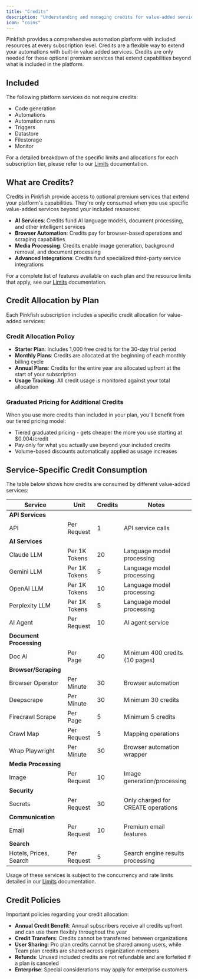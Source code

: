 ```yaml
---
title: "Credits"
description: "Understanding and managing credits for value-added services"
icon: "coins"
---
```


Pinkfish provides a comprehensive automation platform with included resources at every subscription level. Credits are a flexible way to extend your automations with built-in value added services. Credits are only needed for these optional premium services that extend capabilities beyond what is included in the platform.

## Included

The following platform services do not require credits: 

- Code generation 
- Automations
- Automation runs
- Triggers
- Datastore
- Filestorage 
- Monitor

For a detailed breakdown of the specific limits and allocations for each subscription tier, please refer to our [Limits](/essentials/limits) documentation.

## What are Credits?

Credits in Pinkfish provide access to optional premium services that extend your platform's capabilities. They're only consumed when you use specific value-added services beyond your included resources:

- **AI Services**: Credits fund AI language models, document processing, and other intelligent services
- **Browser Automation**: Credits pay for browser-based operations and scraping capabilities
- **Media Processing**: Credits enable image generation, background removal, and document processing
- **Advanced Integrations**: Credits fund specialized third-party service integrations 

For a complete list of features available on each plan and the resource limits that apply, see our [Limits](/essentials/limits) documentation.

## Credit Allocation by Plan

Each Pinkfish subscription includes a specific credit allocation for value-added services:

### Credit Allocation Policy

- **Starter Plan**: Includes 1,000 free credits for the 30-day trial period
- **Monthly Plans**: Credits are allocated at the beginning of each monthly billing cycle
- **Annual Plans**: Credits for the entire year are allocated upfront at the start of your subscription
- **Usage Tracking**: All credit usage is monitored against your total allocation

### Graduated Pricing for Additional Credits

When you use more credits than included in your plan, you'll benefit from our tiered pricing model:
- Tiered graduated pricing - gets cheaper the more you use starting at $0.004/credit
- Pay only for what you actually use beyond your included credits
- Volume-based discounts automatically applied as usage increases

## Service-Specific Credit Consumption

The table below shows how credits are consumed by different value-added services:

| Service                  | Unit          | Credits | Notes                                          |
| ------------------------ | ------------- | ------- | ---------------------------------------------- |
| **API Services**         |               |         |                                                |
| API                      | Per Request   | 1       | API service calls                              |
| **AI Services**          |               |         |                                                |
| Claude LLM               | Per 1K Tokens | 20      | Language model processing                      |
| Gemini LLM               | Per 1K Tokens | 5       | Language model processing                      |
| OpenAI LLM               | Per 1K Tokens | 10      | Language model processing                      |
| Perplexity LLM           | Per 1K Tokens | 5       | Language model processing                      |
| AI Agent                 | Per Request   | 10      | AI agent service                               |
| **Document Processing**  |               |         |                                                |
| Doc AI                   | Per Page      | 40      | Minimum 400 credits (10 pages)                 |
| **Browser/Scraping**     |               |         |                                                |
| Browser Operator         | Per Minute    | 30      | Browser automation                             |
| Deepscrape               | Per Minute    | 30      | Minimum 30 credits                             |
| Firecrawl Scrape         | Per Page      | 5       | Minimum 5 credits                              |
| Crawl Map                | Per Request   | 5       | Mapping operations                             |
| Wrap Playwright          | Per Minute    | 30      | Browser automation wrapper                     |
| **Media Processing**     |               |         |                                                |
| Image                    | Per Request   | 10      | Image generation/processing                    |
| **Security**             |               |         |                                                |
| Secrets                  | Per Request   | 30      | Only charged for CREATE operations             |
| **Communication**        |               |         |                                                |
| Email                    | Per Request   | 10      | Premium email features                         |
| **Search**               |               |         |                                                |
| Hotels, Prices, Search   | Per Request   | 5       | Search engine results processing               |

Usage of these services is subject to the concurrency and rate limits detailed in our [Limits](/essentials/limits) documentation.


## Credit Policies

Important policies regarding your credit allocation:
- **Annual Credit Benefit**: Annual subscribers receive all credits upfront and can use them flexibly throughout the year
- **Credit Transfers**: Credits cannot be transferred between organizations
- **User Sharing**: Pro plan credits cannot be shared among users, while Team plan credits are shared across organization members
- **Refunds**: Unused included credits are not refundable and are forfeited if a plan is canceled
- **Enterprise**: Special considerations may apply for enterprise customers